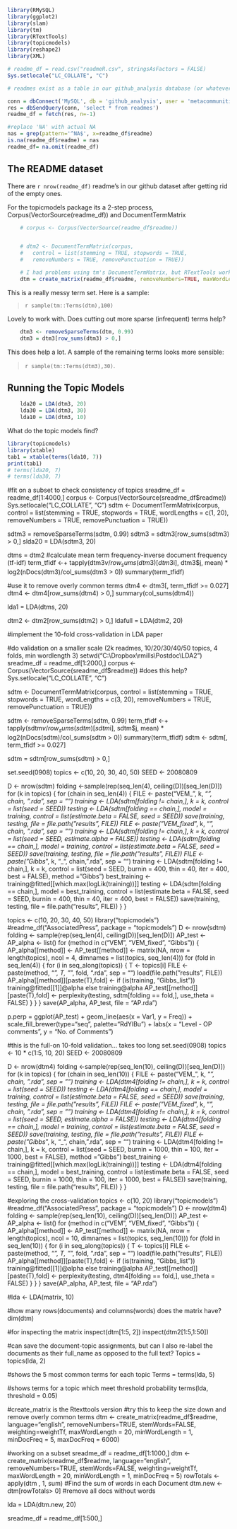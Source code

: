 ```r
library(RMySQL)
library(ggplot2)
library(slam)
library(tm)
library(RTextTools)
library(topicmodels)
library(reshape2)
library(XML)

# readme_df = read.csv("readmeR.csv", stringsAsFactors = FALSE)
Sys.setlocale("LC_COLLATE", "C")

# readmes exist as a table in our github_analysis database (or whatever you call it)

conn = dbConnect('MySQL', db = 'github_analysis', user = 'metacommunities', 'metacommunities')
res = dbSendQuery(conn, 'select * from readmes')
readme_df = fetch(res, n=-1)

#replace 'NA' with actual NA
nas = grep(pattern='^NA$', x=readme_df$readme)
is.na(readme_df$readme) = nas
readme_df= na.omit(readme_df)


```
## The README dataset 

There are `r nrow(readme_df)` readme's in our github dataset after getting rid of the empty ones.

For the topicmodels package its a 2-step process, Corpus(VectorSource(readme_df)) and DocumentTermMatrix

```r

	# corpus <- Corpus(VectorSource(readme_df$readme))


	# dtm2 <- DocumentTermMatrix(corpus,
	# 	control = list(stemming = TRUE, stopwords = TRUE, 
	# 	removeNumbers = TRUE, removePunctuation = TRUE))

	# I had problems using tm's DocumentTermMatrix, but RTextTools worked ok
	dtm = create_matrix(readme_df$readme, removeNumbers=TRUE, maxWordLength=20,removeStopwords=TRUE, removePunctuation=TRUE, weighting = weightTf)	

```

This is a really messy term set. Here is a sample:

> `r sample(tm::Terms(dtm),100)`

Lovely to work with. Does cutting out more sparse (infrequent) terms help?

```r

	dtm3 <- removeSparseTerms(dtm, 0.99)
	dtm3 = dtm3[row_sums(dtm3) > 0,]
```
This does help a  lot. A sample of the remaining terms looks more sensible: 

> `r sample(tm::Terms(dtm3),30)`.

## Running the  Topic Models

```r

	lda20 = LDA(dtm3, 20)
	lda30 = LDA(dtm3, 30)
	lda10 = LDA(dtm3, 10)
```

What do the topic models find?

```r
library(topicmodels)
library(xtable)
tab1 = xtable(terms(lda10, 7))
print(tab1)
# terms(lda20, 7)
# terms(lda30, 7)
```



#fit on a subset to check consistency of topics
sreadme_df = readme_df[1:4000,]
corpus <- Corpus(VectorSource(sreadme_df$readme))
Sys.setlocale("LC_COLLATE", "C")
sdtm <- DocumentTermMatrix(corpus,
	control = list(stemming = TRUE, stopwords = TRUE, wordLengths = c(1, 20),
	removeNumbers = TRUE, removePunctuation = TRUE))
	
sdtm3 = removeSparseTerms(sdtm, 0.99)
sdtm3 = sdtm3[row_sums(sdtm3) > 0,]
slda20 = LDA(sdtm3, 20)


dtms = dtm2
#calculate mean term frequency-inverse document frequency (tf-idf)
term_tfidf <-+ tapply(dtm3$v/row_sums(dtm3)[dtm3$i], dtm3$j, mean) *
	log2(nDocs(dtm3)/col_sums(dtm3 > 0))
summary(term_tfidf)

#use it to remove overly common terms
dtm4 <- dtm3[, term_tfidf >= 0.027]
dtm4 <- dtm4[row_sums(dtm4) > 0,]
summary(col_sums(dtm4))

lda1 = LDA(dtms, 20)

dtm2 <- dtm2[row_sums(dtm2) > 0,]
ldafull = LDA(dtm2, 20)



#implement the 10-fold cross-validation in LDA paper


#do validation on a smaller scale (2k readmes, 10/20/30/40/50 topics, 4 folds, min wordlength 3)
setwd("C:\\Dropbox\\rmills\\Postdoc\\LDA2")
sreadme_df = readme_df[1:2000,]
corpus <- Corpus(VectorSource(sreadme_df$readme))
#does this help?
Sys.setlocale("LC_COLLATE", "C")

sdtm <- DocumentTermMatrix(corpus,
	control = list(stemming = TRUE, stopwords = TRUE, wordLengths = c(3, 20),
	removeNumbers = TRUE, removePunctuation = TRUE))

sdtm <- removeSparseTerms(sdtm, 0.99)
term_tfidf <-+ tapply(sdtm$v/row_sums(sdtm)[sdtm$i], sdtm$j, mean) *
	log2(nDocs(sdtm)/col_sums(sdtm > 0))
summary(term_tfidf)
sdtm <- sdtm[, term_tfidf >= 0.027]

sdtm = sdtm[row_sums(sdtm) > 0,]

set.seed(0908)
topics <- c(10, 20, 30, 40, 50)
SEED <- 20080809

D <- nrow(sdtm)
folding <-sample(rep(seq_len(4), ceiling(D))[seq_len(D)])
for (k in topics) {
for (chain in seq_len(4)) {
FILE <- paste("VEM_", k, "_", chain, ".rda", sep = "")
training <- LDA(sdtm[folding != chain,], k = k,
control = list(seed = SEED))
testing <- LDA(sdtm[folding == chain,], model = training,
control = list(estimate.beta = FALSE, seed = SEED))
save(training, testing, file = file.path("results", FILE))
FILE <- paste("VEM_fixed_", k, "_", chain, ".rda", sep = "")
training <- LDA(sdtm[folding != chain,], k = k,
control = list(seed = SEED, estimate.alpha = FALSE))
testing <- LDA(sdtm[folding == chain,], model = training,
control = list(estimate.beta = FALSE, seed = SEED))
save(training, testing, file = file.path("results", FILE))
FILE <- paste("Gibbs_", k, "_", chain, ".rda", sep = "")
training <- LDA(sdtm[folding != chain,], k = k,
control = list(seed = SEED, burnin = 400, thin = 40,
iter = 400, best = FALSE), method = "Gibbs")
best_training <- training@fitted[[which.max(logLik(training))]]
testing <- LDA(sdtm[folding == chain,],
model = best_training, control = list(estimate.beta = FALSE,
seed = SEED, burnin = 400, thin = 40, iter = 400, best = FALSE))
save(training, testing, file = file.path("results", FILE))
	}
}

topics <- c(10, 20, 30, 40, 50)
library("topicmodels")
#readme_df("AssociatedPress", package = "topicmodels")
D <- nrow(sdtm)
folding <-
sample(rep(seq_len(4), ceiling(D))[seq_len(D)])
AP_test <- AP_alpha <- list()
for (method in c("VEM", "VEM_fixed", "Gibbs")) {
AP_alpha[[method]] <- AP_test[[method]] <- matrix(NA,
nrow = length(topics), ncol = 4, dimnames = list(topics, seq_len(4)))
for (fold in seq_len(4)) {
for (i in seq_along(topics)) {
T <- topics[i]
FILE <- paste(method, "_", T, "_", fold, ".rda", sep = "")
load(file.path("results", FILE))
AP_alpha[[method]][paste(T),fold] <-
if (is(training, "Gibbs_list")) training@fitted[[1]]@alpha
else training@alpha
AP_test[[method]][paste(T),fold] <- perplexity(testing,
sdtm[folding == fold,], use_theta = FALSE)
}
}
}
save(AP_alpha, AP_test, file = "AP.rda")





p.perp = 
	ggplot(AP_test) +
	geom_line(aes(x = Var1, y = Freq)) +
	scale_fill_brewer(type="seq", palette="RdYlBu") +
	labs(x = "Level - OP comments", y = "No. of Comments") 

#this is the full-on 10-fold validation... takes too long
set.seed(0908)
topics <- 10 * c(1:5, 10, 20)
SEED <- 20080809

D <- nrow(dtm4)
folding <-sample(rep(seq_len(10), ceiling(D))[seq_len(D)])
for (k in topics) {
for (chain in seq_len(10)) {
FILE <- paste("VEM_", k, "_", chain, ".rda", sep = "")
training <- LDA(dtm4[folding != chain,], k = k,
control = list(seed = SEED))
testing <- LDA(dtm4[folding == chain,], model = training,
control = list(estimate.beta = FALSE, seed = SEED))
save(training, testing, file = file.path("results", FILE))
FILE <- paste("VEM_fixed_", k, "_", chain, ".rda", sep = "")
training <- LDA(dtm4[folding != chain,], k = k,
control = list(seed = SEED, estimate.alpha = FALSE))
testing <- LDA(dtm4[folding == chain,], model = training,
control = list(estimate.beta = FALSE, seed = SEED))
save(training, testing, file = file.path("results", FILE))
FILE <- paste("Gibbs_", k, "_", chain, ".rda", sep = "")
training <- LDA(dtm4[folding != chain,], k = k,
control = list(seed = SEED, burnin = 1000, thin = 100,
iter = 1000, best = FALSE), method = "Gibbs")
best_training <- training@fitted[[which.max(logLik(training))]]
testing <- LDA(dtm4[folding == chain,],
model = best_training, control = list(estimate.beta = FALSE,
seed = SEED, burnin = 1000, thin = 100, iter = 1000, best = FALSE))
save(training, testing, file = file.path("results", FILE))
}
}

#exploring the cross-validation
topics <- c(10, 20)
library("topicmodels")
#readme_df("AssociatedPress", package = "topicmodels")
D <- nrow(dtm4)
folding <-
sample(rep(seq_len(10), ceiling(D))[seq_len(D)])
AP_test <- AP_alpha <- list()
for (method in c("VEM", "VEM_fixed", "Gibbs")) {
AP_alpha[[method]] <- AP_test[[method]] <- matrix(NA,
nrow = length(topics), ncol = 10, dimnames = list(topics, seq_len(10)))
for (fold in seq_len(10)) {
for (i in seq_along(topics)) {
T <- topics[i]
FILE <- paste(method, "_", T, "_", fold, ".rda", sep = "")
load(file.path("results", FILE))
AP_alpha[[method]][paste(T),fold] <-
if (is(training, "Gibbs_list")) training@fitted[[1]]@alpha
else training@alpha
AP_test[[method]][paste(T),fold] <- perplexity(testing,
dtm4[folding == fold,], use_theta = FALSE)
}
}
}
save(AP_alpha, AP_test, file = "AP.rda")

#lda <- LDA(matrix, 10)


#how many rows(documents) and columns(words) does the matrix have?
dim(dtm)

#for inspecting the matrix
inspect(dtm[1:5, 2])
inspect(dtm2[1:5,1:50])


#can save the document-topic assignments, but can I also re-label the documents as their full_name as opposed to the full text?
Topics = topics(lda, 2)

#shows the 5 most common terms for each topic
Terms = terms(lda, 5)

#shows terms for a topic which meet threshold probability
terms(lda, threshold = 0.05)


#create_matrix is the Rtexttools version
#try this to keep the size down and remove overly common terms
dtm <- create_matrix(readme_df$readme, language="english", removeNumbers=TRUE, stemWords=FALSE, weighting=weightTf, maxWordLength = 20, minWordLength = 1, minDocFreq = 5, maxDocFreq = 6000)


#working on a subset
sreadme_df = readme_df[1:1000,]
dtm <- create_matrix(sreadme_df$readme, language="english", removeNumbers=TRUE, stemWords=FALSE, weighting=weightTf, maxWordLength = 20, minWordLength = 1, minDocFreq = 5)
rowTotals <- apply(dtm , 1, sum) #Find the sum of words in each Document
dtm.new   <- dtm[rowTotals> 0]           #remove all docs without words

lda = LDA(dtm.new, 20)


sreadme_df = readme_df[1:500,]

